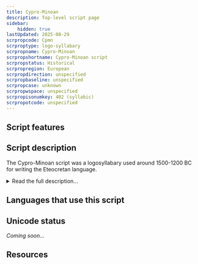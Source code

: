 ```yaml
---
title: Cypro-Minoan
description: Top-level script page
sidebar:
    hidden: true
lastUpdated: 2025-08-29
scrpropcode: Cpmn
scrproptype: logo-syllabary
scrpropname: Cypro-Minoan
scrpropshortname: Cypro-Minoan script
scrpropstatus: Historical
scrpropregion: European
scrpropdirection: unspecified
scrpropbaseline: unspecified
scrpropcase: unknown
scrpropwspace: unspecified
scrpropisonumkey: 402 (syllabic)
scrpropotcode: unspecified
---
```



## Script features

<ScriptInfo />

## Script description

The Cypro-Minoan script was a logosyllabary used around 1500-1200 BC for writing the Eteocretan language.

<details>
<summary>Read the full description...</summary>The name of the script reflects the possibilities that it derived from a Minoan script and is ancestral to the [Cypriot](/scrlang/scripts/cprt) script.
</details>

## Languages that use this script

<WsList script='Cpmn' wsMax='5' />

## Unicode status

_Coming soon..._

## Resources

<ScriptResources detailSummary='seemore' />

